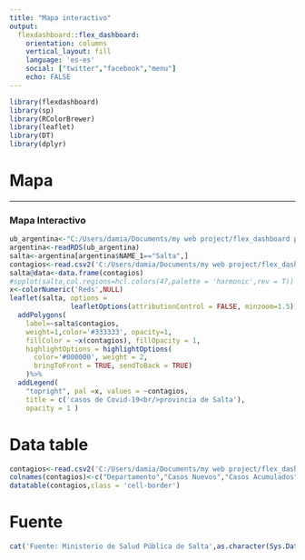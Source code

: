 ---
title: "Mapa interactivo"
output: 
  flexdashboard::flex_dashboard:
    orientation: columns
    vertical_layout: fill
    language: 'es-es'
    social: ["twitter","facebook","menu"]
    echo: FALSE
---

```{r setup, include=FALSE}
library(flexdashboard)
library(sp)
library(RColorBrewer)
library(leaflet)
library(DT)
library(dplyr)
```
Mapa
==========================================================
-----------------------------------------------------------------------

### Mapa Interactivo

```{r}
ub_argentina<-"C:/Users/damia/Documents/my web project/flex_dashboard project/flex_dashboard project/gadm36_ARG_2_sp.rds"
argentina<-readRDS(ub_argentina)
salta<-argentina[argentina$NAME_1=="Salta",]
contagios<-read.csv2('C:/Users/damia/Documents/my web project/flex_dashboard project/flex_dashboard project/contagios covid salta.csv',header = T)[1:23,3]
salta@data<-data.frame(contagios)
#spplot(salta,col.regions=hcl.colors(47,palette = 'harmonic',rev = T))
x<-colorNumeric('Reds',NULL)
leaflet(salta, options =
               leafletOptions(attributionControl = FALSE, minzoom=1.5)) %>%
  addPolygons(
    label=~salta$contagios,
    weight=1,color='#333333', opacity=1,
    fillColor = ~x(contagios), fillOpacity = 1,
    highlightOptions = highlightOptions(
      color='#000000', weight = 2,
      bringToFront = TRUE, sendToBack = TRUE)
    )%>%
  addLegend(
    "topright", pal =x, values = ~contagios,
    title = c('casos de Covid-19<br/>provincia de Salta'),
    opacity = 1 )
```


Data table
===========================================
```{r}
contagios<-read.csv2('C:/Users/damia/Documents/my web project/flex_dashboard project/flex_dashboard project/contagios covid salta.csv',header = T)
colnames(contagios)<-c("Departamento","Casos Nuevos","Casos Acumulados")
datatable(contagios,class = 'cell-border')
```

Fuente
================================================
```{r}
cat('Fuente: Ministerio de Salud Pública de Salta',as.character(Sys.Date()),'Reporte diario de COVID-19 http://www.salta.gov.ar/prensa/noticias/reporte-diario-de-covid-19/71307',"\n","\n","Creador: Damián Gonzo")
```

